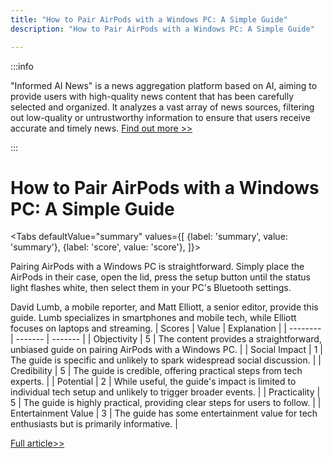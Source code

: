 ```yaml
---
title: "How to Pair AirPods with a Windows PC: A Simple Guide"
description: "How to Pair AirPods with a Windows PC: A Simple Guide"

---
```



:::info

"Informed AI News" is a news aggregation platform based on AI, aiming to provide users with high-quality news content that has been carefully selected and organized. It analyzes a vast array of news sources, filtering out low-quality or untrustworthy information to ensure that users receive accurate and timely news.  [Find out more >>](/)

:::

# How to Pair AirPods with a Windows PC: A Simple Guide


<Tabs
	defaultValue="summary"
	values={[
	{label: 'summary', value: 'summary'},
	{label: 'score', value: 'score'},
]}>
<TabItem value="summary">


Pairing AirPods with a Windows PC is straightforward. Simply place the AirPods in their case, open the lid, press the setup button until the status light flashes white, then select them in your PC's Bluetooth settings.

David Lumb, a mobile reporter, and Matt Elliott, a senior editor, provide this guide. Lumb specializes in smartphones and mobile tech, while Elliott focuses on laptops and streaming.
</TabItem>
<TabItem value="score">
	| Scores     | Value   | Explanation |
	| -------- | ------- | ------- |
	| Objectivity  | 5    | The content provides a straightforward, unbiased guide on pairing AirPods with a Windows PC.    |
	| Social Impact | 1     | The guide is specific and unlikely to spark widespread social discussion.    |
	| Credibility    | 5    | The guide is credible, offering practical steps from tech experts.    |
	| Potential    | 2    | While useful, the guide's impact is limited to individual tech setup and unlikely to trigger broader events.    |
	| Practicality    | 5    | The guide is highly practical, providing clear steps for users to follow.    |
	| Entertainment Value    | 3    | The guide has some entertainment value for tech enthusiasts but is primarily informative.    |
</TabItem>
</Tabs>

[Full article>>](https://www.cnet.com/tech/mobile/how-to-pair-apple-airpods-with-your-windows-10-pc-in-less-than-a-minute/#ftag=CAD590a51e)
